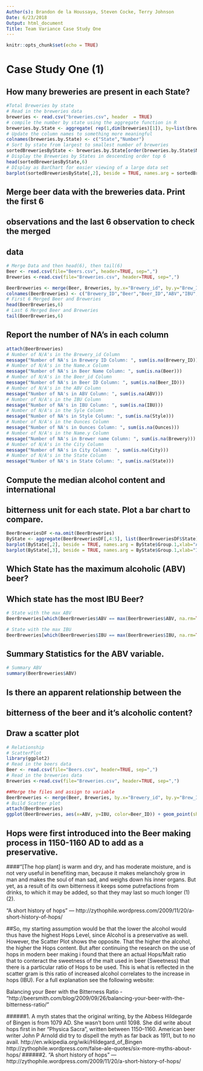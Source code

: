 ```yaml
---
Author(s): Brandon de la Houssaya, Steven Cocke, Terry Johnson
Date: 6/23/2018
Output: html_document
Title: Team Variance Case Study One
---
```


```r
knitr::opts_chunk$set(echo = TRUE)
```

# Case Study One (1)

## How many breweries are present in each State?
```r
#Total Breweries by state
# Read in the breweries data
breweries <- read.csv("breweries.csv", header  = TRUE)
# compile the number by state using the aggregate function in R
breweries.by.State <- aggregate( rep(1,dim(breweries)[1]), by=list(breweries$State), sum)
# Update the column names to something more meaningful
colnames(breweries.by.State) <- c("State","Number")
# Sort by state from largest to smallest number of breweries
sortedBreweriesByState <- breweries.by.State[order(breweries.by.State$Number, decreasing = TRUE),]
# Display the Breweries by States in descending order top 6
head(sortedBreweriesByState,6)
# DIsplay as BarChart for easier viewing of a large data set
barplot(sortedBreweriesByState[,2], beside = TRUE, names.arg = sortedBreweriesByState$State,ylab="# Breweries", main = "Brweries By State", xlab = "State",ylim=c(0,50),col="Blue")
```

## Merge beer data with the breweries data.  Print the first 6
## observations and the last 6 observation to check the merged 
## data

```r
# Merge Data and then head(6), then tail(6)
Beer <- read.csv(file="Beers.csv", header=TRUE, sep=",")
Breweries <-read.csv(file="Breweries.csv", header=TRUE, sep=",")

BeerBreweries <- merge(Beer, Breweries, by.x="Brewery_id", by.y="Brew_ID", all=TRUE)
colnames(BeerBreweries) <- c("Brewery_ID","Beer","Beer_ID","ABV","IBU","Style","Ounces","Brewery","City","State")
# First 6 Merged Beer and Breweries
head(BeerBreweries,6)
# Last 6 Merged Beer and Breweries
tail(BeerBreweries,6)
```

## Report the number of NA's in each column

```r
attach(BeerBreweries)
# Number of N/A's in the Brewery_id Column
message("Number of NA's in Brewery ID Column: ", sum(is.na(Brewery_ID)))
# Number of N/A's in the Name.x Column
message("Number of NA's in Beer Name Column: ", sum(is.na(Beer)))
# Number of N/A's in the Beer_id Column
message("Number of NA's in Beer ID Column: ", sum(is.na(Beer_ID)))
# Number of N/A's in the ABV Column
message("Number of NA's in ABV Column: ", sum(is.na(ABV)))
# Number of N/A's in the IBU Column
message("Number of NA's in IBU Column: ", sum(is.na(IBU)))
# Number of N/A's in the Syle Column
message("Number of NA's in Style Column: ", sum(is.na(Style)))
# Number of N/A's in the Ounces Column
message("Number of NA's in Ounces Column: ", sum(is.na(Ounces)))
# Number of N/A's in the Name.y Column
message("Number of NA's in Brewer name Column: ", sum(is.na(Brewery)))
# Number of N/A's in the City Column
message("Number of NA's in City Column: ", sum(is.na(City)))
# Number of N/A's in the State Column
message("Number of NA's in State Column: ", sum(is.na(State)))
```


## Compute the median alcohol content and international 
## bitterness unit for each state.  Plot a bar chart to compare.
```r
BeerBreweriesDF <-na.omit(BeerBreweries)
ByState <- aggregate(BeerBreweriesDF[,4:5], list(BeerBreweriesDF$State), median)
barplot(ByState[,2], beside = TRUE, names.arg = ByState$Group.1,xlab="ABV", main = "Median ABV by State", ylab = "State")
barplot(ByState[,3], beside = TRUE, names.arg = ByState$Group.1,xlab="IBU", main = "Median IBU by State", ylab = "State")
```


## Which State has the maximum alcoholic (ABV) beer? 
## Which state has the most IBU Beer?
```r
# State with the max ABV
BeerBreweries[which(BeerBreweries$ABV == max(BeerBreweries$ABV, na.rm=TRUE)),10]

# State with the max IBU
BeerBreweries[which(BeerBreweries$IBU == max(BeerBreweries$IBU, na.rm=TRUE)),10]
```

## Summary Statistics for the ABV variable.
```r
# Summary ABV
summary(BeerBreweries$ABV)
```


## Is there an apparent relationship between the 
## bitterness of the beer and it's alcoholic content?  
## Draw a scatter plot
```r
# Relationship
# ScatterPlot
library(ggplot2)
# Read in the beers data
Beer <- read.csv(file="Beers.csv", header=TRUE, sep=",")
# Read in the breweries data
Breweries <-read.csv(file="Breweries.csv", header=TRUE, sep=",")

##Merge the files and assign to variable
BeerBreweries <- merge(Beer, Breweries, by.x="Brewery_id", by.y="Brew_ID", all=TRUE)
# Build Scatter plot
attach(BeerBreweries)
ggplot(BeerBreweries, aes(x=ABV, y=IBU, color=Beer_ID)) + geom_point(shape=1)
```


## Hops were first introduced into the Beer making process in 1150-1160 AD to add as a preservative. 

####“[The hop plant] is warm and dry, and has moderate moisture, and is not very useful in benefiting man, because it makes melancholy grow in man and makes the soul of man sad, and weighs down his inner organs. But yet, as a result of its own bitterness it keeps some putrefactions from drinks, to which it may be added, so that they may last so much longer (1)(2).  

“A short history of hops” — http://zythophile.wordpress.com/2009/11/20/a-short-history-of-hops/

##So, my starting assumption would be that the lower the alcohol would thus have the highest Hops Level, since Alcohol is a preservative as well.  However, the Scatter Plot shows the opposite. That the higher the alcohol, the higher the Hops content.  But after continuing the research on the use of hops in modern beer making i found that there an actual Hops/Malt ratio that to conteract the sweetness of the malt used in beer (Sweetness) that there is a particular ratio of Hops to be used. This is what is reflected in the scatter gram is this ratio of increased alcohol correlates to the increase in hops (IBU).  For a full explanation see the following website:

Balancing your Beer with the Bitterness Ratio - "http://beersmith.com/blog/2009/09/26/balancing-your-beer-with-the-bitterness-ratio/"


######1. A myth states that the original writing, by the Abbess Hildegarde of Bingen is from 1079 AD. She wasn’t born until 1098. She did write about hops first in her “Physica Sacra”, written between 1150–1160. American beer writer John P Arnold did try to dispell the myth as far back as 1911, but to no avail. http://en.wikipedia.org/wiki/Hildegard_of_Bingen http://zythophile.wordpress.com/false-ale-quotes/six-more-myths-about-hops/
######2. “A short history of hops” — http://zythophile.wordpress.com/2009/11/20/a-short-history-of-hops/


